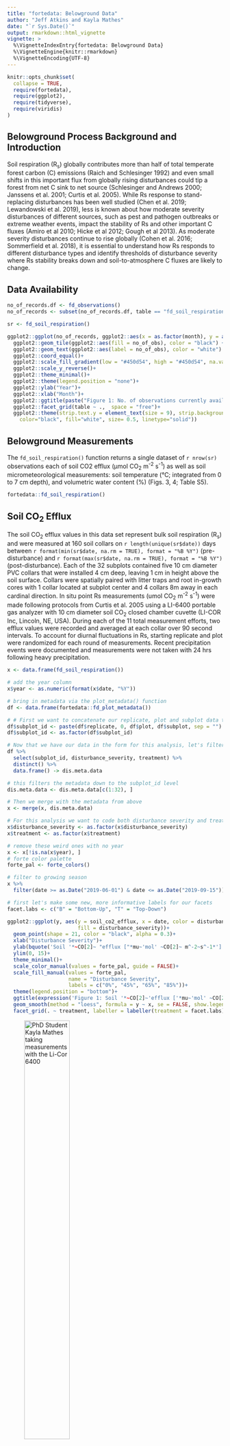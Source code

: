 ```yaml
---
title: "fortedata: Belowground Data"
author: "Jeff Atkins and Kayla Mathes"
date: "`r Sys.Date()`"
output: rmarkdown::html_vignette
vignette: >
  %\VignetteIndexEntry{fortedata: Belowground Data}
  %\VignetteEngine{knitr::rmarkdown}
  %\VignetteEncoding{UTF-8}
---
```


```r
knitr::opts_chunk$set(
  collapse = TRUE,
  require(fortedata),
  require(ggplot2),
  require(tidyverse),
  require(viridis)
)
```

## Belowground Process Background and Introduction

Soil respiration (R~s~) globally contributes more than half of total temperate forest carbon (C) emissions (Raich and Schlesinger 1992) and even small shifts in this important flux from globally rising disturbances could tip a forest from net C sink to net source (Schlesinger and Andrews 2000; Janssens et al. 2001; Curtis et al. 2005). While Rs response to stand-replacing disturbances has been well studied (Chen et al. 2019; Lewandowski et al. 2019), less is known about how moderate severity disturbances of different sources, such as pest and pathogen outbreaks or extreme weather events, impact the stability of Rs and other important C fluxes (Amiro et al 2010; Hicke et al 2012; Gough et al 2013). As moderate severity disturbances continue to rise globally (Cohen et al. 2016; Sommerfield et al. 2018), it is essential to understand how Rs responds to different disturbance types and identify thresholds of disturbance severity where Rs stability breaks down and soil-to-atmosphere C fluxes are likely to change. 

## Data Availability

```r
no_of_records.df <- fd_observations()
no_of_records <- subset(no_of_records.df, table == "fd_soil_respiration")

sr <- fd_soil_respiration()

ggplot2::ggplot(no_of_records, ggplot2::aes(x = as.factor(month), y = as.integer(year), fill= no_of_obs)) +
  ggplot2::geom_tile(ggplot2::aes(fill = no_of_obs), color = "black") +
  ggplot2::geom_text(ggplot2::aes(label = no_of_obs), color = "white") +
  ggplot2::coord_equal()+
  ggplot2::scale_fill_gradient(low = "#450d54", high = "#450d54", na.value = 'white')+
  ggplot2::scale_y_reverse()+
  ggplot2::theme_minimal()+
  ggplot2::theme(legend.position = "none")+
  ggplot2::ylab("Year")+
  ggplot2::xlab("Month")+
  ggplot2::ggtitle(paste("Figure 1: No. of observations currently available \nin soil respiration dataset as of:", Sys.Date()))+
  ggplot2::facet_grid(table ~ .,  space = "free")+
  ggplot2::theme(strip.text.y = element_text(size = 9), strip.background = element_rect(
    color="black", fill="white", size= 0.5, linetype="solid"))

```

## Belowground Measurements
The `fd_soil_respiration()` function returns a single dataset of `r nrow(sr)` observations each of soil CO2 efflux (μmol CO~2~ m^-2^ s^-1^) as well as soil micrometeorological measurements: soil temperature (°C; integrated from 0 to 7 cm depth), and volumetric water content (%) (Figs. 3, 4; Table S5).

```r
fortedata::fd_soil_respiration()
```

## Soil CO~2~ Efflux

The soil CO~2~ efflux values in this data set represent bulk soil respiration (R~s~) and were measured at 160 soil collars on `r length(unique(sr$date))` days between `r format(min(sr$date, na.rm = TRUE), format = "%B %Y")` (pre-disturbance) and `r format(max(sr$date, na.rm = TRUE), format = "%B %Y")` (post-disturbance). Each of the 32 subplots contained five 10 cm diameter PVC collars that were installed 4 cm deep, leaving 1 cm in height above the soil surface. Collars were spatially paired with litter traps and root in-growth cores with 1 collar located at subplot center and 4 collars 8m away in each cardinal direction. In situ point Rs measurements (umol CO~2~ m^-2^ s^-1^) were made following protocols from Curtis et al. 2005 using a LI-6400 portable gas analyzer with 10 cm diameter soil CO~2~ closed chamber cuvette (LI-COR Inc, Lincoln, NE, USA). During each of the 11 total measurement efforts, two efflux values were recorded and averaged at each collar over 90 second intervals. To account for diurnal fluctuations in Rs, starting replicate and plot were randomized for each round of measurements. Recent precipitation events were documented and measurements were not taken with 24 hrs following heavy precipitation.

```r
x <- data.frame(fd_soil_respiration())

# add the year column
x$year <- as.numeric(format(x$date, "%Y"))

# bring in metadata via the plot_metadata() function
df <- data.frame(fortedata::fd_plot_metadata())

# # First we want to concatenate our replicate, plot and subplot data to make a subplot_id column 
df$subplot_id <- paste(df$replicate, 0, df$plot, df$subplot, sep = "")
df$subplot_id <- as.factor(df$subplot_id)

# Now that we have our data in the form for this analysis, let's filter our metadata to the subplot level.
df %>%
  select(subplot_id, disturbance_severity, treatment) %>%
  distinct() %>%
  data.frame() -> dis.meta.data

# this filters the metadata down to the subplot_id level
dis.meta.data <- dis.meta.data[c(1:32), ]

# Then we merge with the metadata from above
x <- merge(x, dis.meta.data)

# For this analysis we want to code both disturbance severity and treatment as factors
x$disturbance_severity <- as.factor(x$disturbance_severity)
x$treatment <- as.factor(x$treatment)

# remove these weird ones with no year
x <- x[!is.na(x$year), ]
# forte color palette
forte_pal <- forte_colors()

# filter to growing season
x %>%
  filter(date >= as.Date("2019-06-01") & date <= as.Date("2019-09-15")) -> y

# first let's make some new, more informative labels for our facets
facet.labs <- c("B" = "Bottom-Up", "T" = "Top-Down")

ggplot2::ggplot(y, aes(y = soil_co2_efflux, x = date, color = disturbance_severity,
                       fill = disturbance_severity))+
  geom_point(shape = 21, color = "black", alpha = 0.3)+
  xlab("Disturbance Severity")+
  ylab(bquote('Soil '*~CO[2]~ "efflux ["*mu~'mol' ~CO[2]~ m^-2~s^-1*']')) +
  ylim(0, 15)+
  theme_minimal()+
  scale_color_manual(values = forte_pal, guide = FALSE)+
  scale_fill_manual(values = forte_pal,
                    name = "Disturbance Severity",
                    labels = c("0%", "45%", "65%", "85%"))+
  theme(legend.position = "bottom")+
  ggtitle(expression('Figure 1: Soil '*~CO[2]~'efflux ['*mu~'mol' ~CO[2]~ m^-2~s^-1*'] by replicate, by year'))+
  geom_smooth(method = "loess", formula = y ~ x, se = FALSE, show.legend = FALSE, size = 1.5)+
  facet_grid(. ~ treatment, labeller = labeller(treatment = facet.labs)) 

```
  
   ![PhD Student Kayla Mathes taking measurements with the Li-Cor 6400](https://user-images.githubusercontent.com/8354517/87793258-01e5e980-c813-11ea-9f43-8a82e26dbf37.jpg){width=50%}

  
  Additionally, to isolate the microbial component of Rs, Heterotrophic soil respiration (R~h~) 
  was estimated with in vitro root-free soil incubations from 132 soil sampling plots in July 2019. 
  Each of the 32 subplots contained four 1 meter squared destructive soil sampling plots and 3 pseudo-replicate soil cores were harvested to 10 cm in each destructive plot. Soil cores were stored for 24 hours at 4°C before being processed and were then sieved to eliminate roots. Root-free soil was then weighed into ventilated mason jars and incubated at the average soil temperature (T~s~) for two weeks. Rh was measured with a LI-6400 and custom soil chamber cuvette (Curtis et al. 2005). Four efflux values were recorded in each mason jar over 90 second intervals. Soil jars were vented for 75 mins to stabilize gas exchange before measuring (time to stabilization was determined from a degassing trial with a randomized subset of soil jars, n = 5). These data are not in the current version of `fortedata`.

 
## Soil Micrometeorology
Soil temperature (T~s~) and soil moisture (s) were measured concurrently with in situ bulk Rs and soil cores harvested for in vitro Rh. Ts (°C) was measured to 7 cm using a thermocouple wire fitted to the LI-6400. Volumetric water content (%) was measured with a CS620 soil moisture sensor with 20 cm probes.

```r


ggplot2::ggplot(y, aes(y = soil_temp, x = date, color = disturbance_severity,
                       fill = disturbance_severity))+
  #geom_line(alpha = 0.8)+
  geom_point(shape = 21, color = "black", alpha = 0.3)+
  xlab("Disturbance Severity")+
  ylab(expression('Temperature ['*~degree*C*']')) +
  theme_minimal()+
  scale_color_manual(values = forte_pal, guide = FALSE)+
  scale_fill_manual(values = forte_pal,
                    name = "Disturbance Severity",
                    labels = c("0%", "45%", "65%", "85%"))+
  theme(legend.position = "bottom")+
  ggplot2::ggtitle(paste('Figure 2: Growing Season Soil Temperature [C]\n by replicate, by year'))+
  geom_smooth(method = "loess", formula = y ~ x, se = FALSE, show.legend = FALSE, size = 1.5)+
  facet_grid(. ~ treatment, labeller = labeller(treatment = facet.labs)) 


ggplot2::ggplot(y, aes(y = vwc, x = date, color = disturbance_severity,
                       fill = disturbance_severity))+
  #geom_line(alpha = 0.8)+
  geom_point(shape = 21, color = "black", alpha = 0.3)+
  xlab("Disturbance Severity")+
  ylab("volumetric Water Content [%}") +
  theme_minimal()+
  scale_color_manual(values = forte_pal, guide = FALSE)+
  scale_fill_manual(values = forte_pal,
                    name = "Disturbance Severity",
                    labels = c("0%", "45%", "65%", "85%"))+
  theme(legend.position = "bottom")+
  ggtitle(paste(expression('Figure 3:  Growing Season Soil Moisture [%]\n by replicate, by year')))+
  geom_smooth(method = "loess", formula = y ~ x, se = FALSE, show.legend = FALSE, size = 1.5)+
  facet_grid(. ~ treatment, labeller = labeller(treatment = facet.labs)) 

```

## References

Amiro, B. D., A. G. Barr, J. G. Barr, T. A. Black, R. Bracho, M. Brown, J. Chen, et al. 2010. “Ecosystem Carbon Dioxide Fluxes after Disturbance in Forests of North America.” Journal of Geophysical Research: Biogeosciences 115 (4). https://doi.org/10.1029/2010JG001390.

Cohen, Warren B., Zhiqiang Yang, Stephen V. Stehman, Todd A. Schroeder, David M. Bell, Jeffrey G. Masek, Chengquan Huang, and Garrett W. Meigs. 2016. “Forest Disturbance across the Conterminous United States from 1985-2012: The Emerging Dominance of Forest Decline.” Forest Ecology and Management 360: 242–52. https://doi.org/10.1016/j.foreco.2015.10.042.

Curtis, P. S., C. S. Vogel, C. M. Gough, H. P. Schmid, H. B. Su, and B. D. Bovard. 2005. “Respiratory Carbon Losses and the Carbon-Use Efficiency of a Northern Hardwood Forest, 1999-2003.” New Phytologist 167 (2): 437–56. https://doi.org/10.1111/j.1469-8137.2005.01438.x.

Gough, Christopher M., Brady S. Hardiman, Lucas E. Nave, Gil Bohrer, Kyle D. Maurer, Christoph S. Vogel, Knute J. Nadelhoffer, and Peter S. Curtis. 2013. “Sustained Carbon Uptake and Storage Following Moderate Disturbance in a Great Lakes Forest.” Ecological Applications 23 (5): 1202–15. https://doi.org/10.1890/12-1554.1.

Hicke, Jeffrey A., Craig D. Allen, Ankur R. Desai, Michael C. Dietze, Ronald J. Hall, Edward H.Ted Hogg, Daniel M. Kashian, et al. 2012. “Effects of Biotic Disturbances on Forest Carbon Cycling in the United States and Canada.” Global Change Biology. https://doi.org/10.1111/j.1365-2486.2011.02543.x.
Raich, J. W and W. H. Schlesinger. 1992. “The global carbon dioxide flux in soil respiration and its relationship to vegetation and climate”. Tellus. 44B, 81-99. 
Schlesinger Willam H. and Jeffrey A. Andrews. 2000. “Soil respiration and the global carbon cycle”. Biogeochemistry. 48: 7-20. 

Sommerfeld, Andreas, Cornelius Senf, Brian Buma, Anthony W. D’Amato, Tiphaine Després, Ignacio Díaz-Hormazábal, Shawn Fraver, et al. 2018. “Patterns and Drivers of Recent Disturbances across the Temperate Forest Biome.” Nature Communications 9 (1). https://doi.org/10.1038/s41467-018-06788-9.
